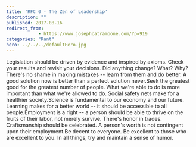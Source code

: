```yaml
---
title: 'RFC 0 - The Zen of Leadership'
description: ""
published: 2017-08-16
redirect_from: 
            - https://www.josephcatrambone.com/?p=919
categories: "Rant"
hero: ../../../defaultHero.jpg
---
```

Legislation should be driven by evidence and inspired by axioms. Check your results and revisit your decisions. Did anything change? What? Why? There's no shame in making mistakes -- learn from them and do better. A good solution now is better than a perfect solution never.Seek the greatest good for the greatest number of people. What we're able to do is more important than what we're allowed to do. Social safety nets make for a healthier society.Science is fundamental to our economy and our future. Learning makes for a better world -- it should be accessible to all people.Employment is a right -- a person should be able to thrive on the fruits of their labor, not merely survive. There's honor in trades. Craftsmanship should be celebrated. A person's worth is not contingent upon their employment.Be decent to everyone. Be excellent to those who are excellent to you. In all things, try and maintain a sense of humor.
